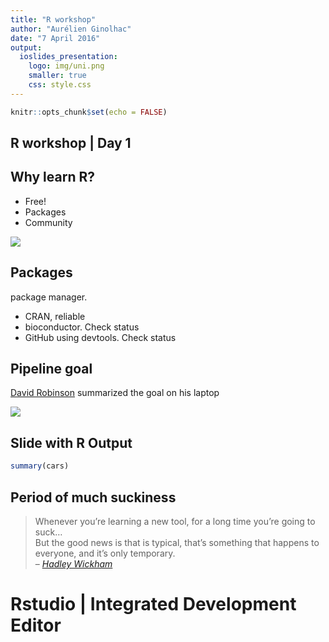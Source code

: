 ```yaml
---
title: "R workshop"
author: "Aurélien Ginolhac"
date: "7 April 2016"
output:
  ioslides_presentation:
    logo: img/uni.png
    smaller: true
    css: style.css
---
```


```r
knitr::opts_chunk$set(echo = FALSE)
```

## R workshop | Day 1



## Why learn R? {.build}

+ Free!
+ Packages
+ Community

<img src="img/r_community_450.png">


## Packages

package manager.

+ CRAN, reliable
+ bioconductor. Check status
+ GitHub using devtools. Check status


## Pipeline goal

[David Robinson](http://varianceexplained.org/) summarized the goal on his laptop

<img src="img/drob_r_pipeline_600.jpg">

## Slide with R Output

```r
summary(cars)
```

## Period of much suckiness

> Whenever you’re learning a new tool, for a long time you’re going to suck...</br>
> But the good news is that is typical, that’s something that happens to everyone, and it’s only temporary.</br>
> -- <cite>[Hadley Wickham][1]</cite>

[1]:https://youtu.be/8SGif63VW6E?t=4m12s



# Rstudio | Integrated Development Editor



